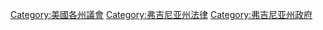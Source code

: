 [[Category:美國各州議會|Category:美國各州議會]]
[[Category:弗吉尼亚州法律|Category:弗吉尼亚州法律]]
[[Category:弗吉尼亚州政府|Category:弗吉尼亚州政府]]